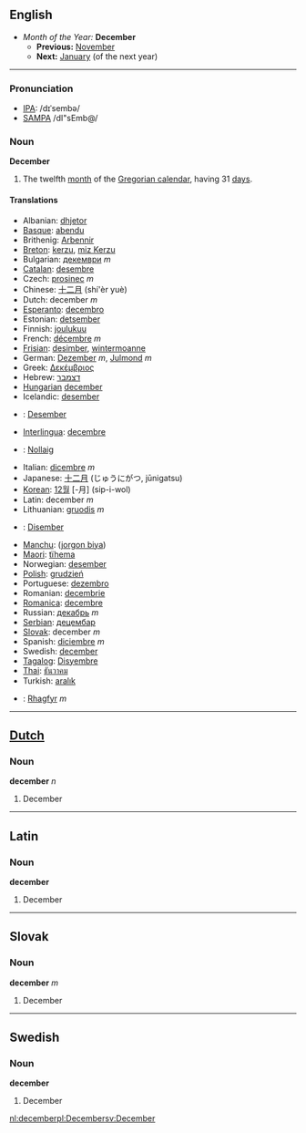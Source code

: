 ==English==
*''Month of the Year:'' '''December'''
**'''Previous:''' [[November]]
**'''Next:''' [[January]] (of the next year)
----

===Pronunciation===
*[[w:IPA|IPA]]: /dɪˈsembə/
*[[w:SAMPA|SAMPA]] /dI"sEmb@/

===Noun===
'''December'''

#The twelfth [[month]] of the [[Gregorian calendar]], having 31 [[day]]s.

====Translations====
*Albanian: [[dhjetor]]
*[[Basque]]: [[abendu]]
*Brithenig: [[Arbennir]]
*[[Breton]]: [[kerzu]], [[miz Kerzu]]
*Bulgarian: [[декември]] ''m''
*[[Catalan]]: [[desembre]]
*Czech: [[prosinec]] ''m''
*Chinese: [[十二月]] (shí'èr yuè)
*Dutch: december ''m''
*[[Esperanto]]: [[decembro]]
*Estonian: [[detsember]]
*Finnish: [[joulukuu]]
*French: [[décembre]] ''m''
*[[Frisian]]: [[desimber]], [[wintermoanne]]
*German: [[Dezember]] ''m'', [[Julmond]] ''m''
*Greek: [[Δεκέμβριος]]
*Hebrew: [[דצמבר]]
*[[Hungarian]] [[december]]
*Icelandic: [[desember]]
*{{id}}: [[Desember]]
*[[Interlingua]]: [[decembre]]
*{{ga}}: [[Nollaig]]
*Italian: [[dicembre]] ''m''
*Japanese: [[十二月]] (じゅうにがつ, jūnigatsu)
*[[Korean]]: [[12월]] [-月] (sip-i-wol)
*Latin: december ''m''
*Lithuanian: [[gruodis]] ''m''
*{{ms}}: [[Disember]]
*[[Manchu]]: ([[jorgon biya]])
*[[Maori]]: [[tïhema]]
*Norwegian: [[desember]]
*[[Polish]]: [[grudzień]]
*Portuguese: [[dezembro]]
*Romanian: [[decembrie]]
*[[Romanica]]: [[decembre]]
*Russian: [[декабрь]] ''m''
*[[Serbian]]: [[децембар]]
*[[Slovak]]: december ''m''
*Spanish: [[diciembre]] ''m''
*Swedish: [[december]]
*[[Tagalog]]: [[Disyembre]]
*[[Thai]]: [[ธันวาคม]]
*Turkish: [[aralık]]
*{{cy}}: [[Rhagfyr]] ''m''
----

==[[Dutch]]==
===Noun===
'''december''' ''n''

#December

----

==Latin==
===Noun===
'''december'''

#December

----
==Slovak==
===Noun===
'''december''' ''m''

#December

----
==Swedish==
===Noun===
'''december'''

#December

[[nl:december]][[pl:December]][[sv:December]]